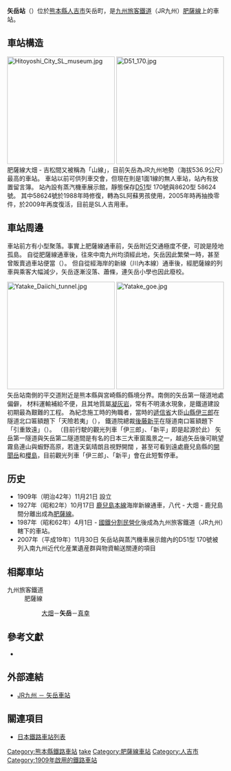 {{noteTA
|T=zh-tw:矢岳車站;zh-hk:矢岳站;zh-cn:矢岳站;
|1=zh-tw:矢岳車站;zh-hk:矢岳站;zh-cn:矢岳站;}}
{{日本車站資訊
|公司色 = red
|文字色 = 
|站名 = 矢岳站
|圖片 = Yatake Station 20170317.jpg
|pxl = 
|圖片說明 = 
|日文原名 = 矢岳
|平假名 = やたけ
|羅馬拼音 = Yatake
|副站名 = 
|所屬公司 = [[九州旅客鐵道|九州旅客鐵道]]（JR九州）
|停站路線數 = 
|所屬路線 = [[肥薩線|肥薩線]]
|前一站 = [[大畑站|大畑]]
|前一站距離 = 9.5
|後一站距離 = 7.3
|後一站 =  [[真幸站|真幸]]
|距離 = 71.7
|起點站 = [[八代站|八代]]
|電報略號 = ヤケ
|車站編號 = 
|所在地 = [[熊本縣|熊本縣]][[人吉市|人吉市]]矢岳町
|車站構造 = 地面站
|月台配置 = 1面1線
|啟用年月日 = 1909年11月21日
|廢站年月日 = 
|乘客人數 = 
|上下車人次 = 
|統計年度 = 
|轉車 = 
|備註 = 無人車站
|全寬備註 = 
}}

'''矢岳站'''（{{jpn|j=矢岳駅|kyu=矢岳驛|hg=やたけえき|hgt=|rm=Yatake eki|f=y}}）位於[[熊本縣|熊本縣]][[人吉市|人吉市]]矢岳町，是[[九州旅客鐵道|九州旅客鐵道]]（JR九州）[[肥薩線|肥薩線]]上的車站。

== 車站構造 ==
[[Image:Hitoyoshi_City_SL_museum.jpg|250px]]
[[Image:D51_170.jpg|250px]]
肥薩線大畑 - 吉松間又被稱為「山線」，目前矢岳為JR九州地勢（海拔536.9公尺）最高的車站。
車站以前可供列車交會，但現在則是1面1線的無人車站，站內有放置留言簿。
站內設有蒸汽機車展示館，靜態保存[[日本國鐵D51型蒸汽機車|D51]]型 170號與8620型 58624號。
其中58624號於1988年時修復，轉為SL阿蘇男孩使用，2005年時再抽換零件，於2009年再度復活，目前是SL人吉用車。

== 車站周邊 ==
車站前方有小型聚落。事實上肥薩線通車前，矢岳附近交通極度不便，可說是陸地孤島。
自從肥薩線通車後，往來中南九州均須經此地，矢岳因此繁榮一時，甚至曾販賣過車站便當（{{lang|ja|駅弁}}）。
但自從經海岸的新線（川內本線）通車後，經肥薩線的列車與乘客大幅減少，矢岳逐漸沒落、蕭條，連矢岳小學也因此廢校。

[[Image:Yatake_Daiichi_tunnel.jpg|250px]]
[[Image:Yatake_goe.jpg|250px]]
矢岳站南側的平交道附近是熊本縣與宮崎縣的縣境分界。南側的矢岳第一隧道地處偏僻，
材料運輸補給不便，且其地質屬[[凝灰岩|凝灰岩]]，常有不明湧水現象，是鐵道建設初期最為艱難的工程。
為紀念施工時的殉職者，當時的[[遞信省_(日本)|遞信省]]大臣[[山縣伊三郎|山縣伊三郎]]在隧道北口匾額題下「天險若夷」（{{lang|ja|天険若夷}}），
鐵道院總裁[[後藤新平|後藤新平]]在隧道南口匾額題下「引重致遠」（{{lang|ja|引重致遠}}）。
（目前行駛的觀光列車「伊三郎」、「新平」即是起源於此）
<!--
東側2公里處是九州自動車道加久藤隧道。
-->
矢岳第一隧道與矢岳第二隧道間是有名的日本三大車窗風景之一，越過矢岳後可眺望霧島連山與蝦野高原，若逢天氣晴朗且視野開闊
，甚至可看到遠處鹿兒島縣的[[開聞岳|開聞岳]]和[[櫻島|櫻島]]，目前觀光列車「伊三郎」、「新平」會在此短暫停車。

== 历史 ==
*1909年（明治42年）11月21日 設立
*1927年（昭和2年）10月17日 [[鹿兒島本線|鹿兒島本線]]海岸新線通車，八代 - 大畑 - 鹿兒島間分離出成為[[肥薩線|肥薩線]]。
*1987年（昭和62年）4月1日 -  [[國鐵分割民營化|國鐵分割民營化]]後成為九州旅客鐵道（JR九州）轄下的車站。
*2007年（平成19年）11月30日 矢岳站與蒸汽機車展示館內的D51型 170號被列入南九州近代化産業遺産群與物資輸送關連的項目


== 相鄰車站 ==
; 九州旅客鐵道
: 肥薩線
:: [[大畑站|大畑]]－'''矢岳'''－[[真幸站|真幸]]

==參考文獻==
*{{cite book
  | author = 今尾惠介
  | title = {{lang|ja|日本鉄道旅行地図帳 12号・九州}}
  | publisher = 新潮社
  | series = {{lang|ja|日本鉄道旅行地図帳}}
  | year = 2008
  | isbn = 978-4-10-790030-2
}}

==外部連結==
* [http://www.jrkyushu.co.jp/railway/station/1191915_1601.html JR九州 － 矢岳車站] {{Wayback|url=http://www.jrkyushu.co.jp/railway/station/1191915_1601.html |date=20181214032253 }}{{ja}}

==關連項目==
* [[日本鐵路車站列表|日本鐵路車站列表]]

{{肥薩線}}
{{DEFAULTSORT:Yatake}}
[[Category:熊本縣鐵路車站|Category:熊本縣鐵路車站]]
[[Category:日本鐵路車站_Ya|take]]
[[Category:肥薩線車站|Category:肥薩線車站]]
[[Category:人吉市|Category:人吉市]]
[[Category:1909年啟用的鐵路車站|Category:1909年啟用的鐵路車站]]